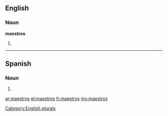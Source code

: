 ==English==

===Noun===
'''maestros'''

# {{plural of|maestro}}

[[Category:English plurals]]

----

==Spanish==

===Noun===
{{head|es|noun form|g=m|g2=p}}

# {{masculine plural of|lang=es|maestro}}

[[ar:maestros]]
[[el:maestros]]
[[fr:maestros]]
[[my:maestros]]